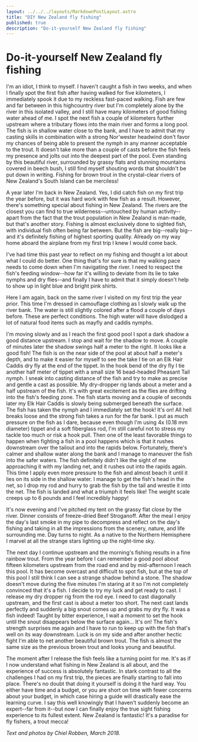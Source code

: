 ```yaml
---
layout: ../../../layouts/MarkdownPostLayout.astro
title: "DIY New Zealand fly fishing"
published: true
description: "Do-it-yourself New Zealand fly fishing"
---
```




# Do-it-yourself New Zealand fly fishing

I'm an idiot, I think to myself. I haven't caught a fish in two weeks, and when I finally spot the first fish after having walked for five kilometers, I immediately spook it due to my reckless fast-paced walking. Fish are few and far between in this highcountry river but I'm completely alone by the river in this isolated valley, and I still have many kilometers of good fishing water ahead of me. I spot the next fish a couple of kilometers further upstream where a tributary flows into the main river and forms a long pool. The fish is in shallow water close to the bank, and I have to admit that my casting skills in combination with a strong Nor'wester headwind don't favor my chances of being able to present the nymph in any manner acceptable to the trout. It doesn't take more than a couple of casts before the fish feels my presence and jolts out into the deepest part of the pool. Even standing by this beautiful river, surrounded by grassy flats and stunning mountains covered in beech bush, I still find myself shouting words that shouldn't be put down in writing. Fishing for brown trout in the crystal-clear rivers of New Zealand's South Island can be merciless!

<PictureFrame
  image={_DSC8171}
  caption="A beautiful brown trout caught on a dry dropper-rigged Pheasant Tail nymph that took the author for a ride down the rapids."
/>

A year later I'm back in New Zealand. Yes, I did catch fish on my first trip the year before, but it was hard work with few fish as a result. However, there's something special about fishing in New Zealand. The rivers are the closest you can find to true wilderness--untouched by human activity--apart from the fact that the trout population in New Zealand is man-made, but that's another story. Fishing is almost exclusively done to sighted fish, with individual fish often being far between. But the fish are big--really big--and it's definitely fishing of highest sporting quality. Already on my way home aboard the airplane from my first trip I knew I would come back.

I've had time this past year to reflect on my fishing and thought a lot about what I could do better. One thing that's for sure is that my walking pace needs to come down when I'm navigating the river. I need to respect the fish's feeding window--how far it's willing to deviate from its lie to take nymphs and dry flies--and finally I have to admit that it simply doesn't help to show up in light blue and bright pink shirts.

<PictureFrame
  image={_DSC8074}
  caption="A good day's fishing begins with a few cups of coffee."
/>

Here I am again, back on the same river I visited on my first trip the year prior. This time I'm dressed in camouflage clothing as I slowly walk up the river bank. The water is still slightly colored after a flood a couple of days before. These are perfect conditions. The high water will have dislodged a lot of natural food items such as mayfly and caddis nymphs.

I'm moving slowly and as I reach the first good pool I spot a dark shadow a good distance upstream. I stop and wait for the shadow to move. A couple of minutes later the shadow swings half a meter to the right. It looks like a good fish! The fish is on the near side of the pool at about half a meter's depth, and to make it easier for myself to see the take I tie on an Elk Hair Caddis dry fly at the end of the tippet. In the hook bend of the dry fly I tie another half meter of tippet with a small size 16 bead-headed Pheasant Tail nymph. I sneak into casting distance of the fish and try to make as precise and gentle a cast as possible. My dry-dropper rig lands about a meter and a half upstream of the fish. It's with great excitement as the flies are drifting into the fish's feeding zone. The fish starts moving and a couple of seconds later my Elk Hair Caddis is slowly being submerged beneath the surface. The fish has taken the nymph and I immediately set the hook! It's on! All hell breaks loose and the strong fish takes a  run for the far bank. I put as much pressure on the fish as I dare, because even though I'm using 4x (0.18 mm diameter) tippet and a soft fiberglass rod, I'm still careful not to stress my tackle too much or risk a hook pull. Then one of the least favorable things to happen when fighting a fish in a pool happens which is that it rushes downstream over the tailout and into the rapids below. Fortunately, there's calmer and shallow water along the bank and I manage to maneuver the fish into the safer waters. The fish definitely didn't like the sight of me approaching it with my landing net, and it rushes out into the rapids again. This time I apply even more pressure to the fish and almost beach it until it lies on its side in the shallow water. I manage to get the fish's head in the net, so I drop my rod and hurry to grab the fish by the tail and wrestle it into the net. The fish is landed and what a triumph it feels like! The weight scale creeps up to 6 pounds and I feel incredibly happy!

It's now evening and I've pitched my tent on the grassy flat close by the river. Dinner consists of freeze-dried Beef Stroganoff. After the meal I enjoy the day's last smoke in my pipe to decompress and reflect on the day's fishing and taking in all the impressions from the scenery, nature, and life surrounding me. Day turns to night. As a native to the Northern Hemisphere I marvel at all the strange stars lighting up the night-time sky.

<PictureFrame
  image={_DSC7880}
  caption="A stunning, clean rainbow trout showing off its vivid colors. Rainbow trout are surprising hard to spot underwater, much harder than brown trout."
/>

The next day I continue upstream and the morning's fishing results in a fine rainbow trout. From the year before I can remember a good pool about fifteen kilometers upstream from the road end and by mid-afternoon I reach this pool. It has become overcast and difficult to spot fish, but at the top of this pool I still think I can see a strange shadow behind a stone. The shadow doesn't move during the five minutes I'm staring at it so I'm not completely convinced that it's a fish. I decide to try my luck and get ready to cast. I release my dry dropper rig from the rod eye. I need to cast diagonally upstream, and the first cast is about a meter too short. The next cast lands perfectly and suddenly a big snout comes up and grabs my dry fly. It was a fish indeed! Taught by bitter experience, I wait a moment to set the hook until the snout disappears below the surface again... It's on! The fish's strength surprises me again and I have to run to keep up with the fish that's well on its way downstream. Luck is on my side and after another hectic fight I'm able to net another beautiful brown trout. The fish is almost the same size as the previous brown trout and looks young and beautiful.

<PictureFrame
  image={_DSC7995}
  caption="Dry fly action during low light conditions. Even when fish are not actively rising they still will sometimes grab a well-presented dry fly. This brown trout took the Elk Hair Caddis on a dry dropper rig."
/>

The moment after I release the fish feels like a turning point for me. It's as if I now understand what fishing in New Zealand is all about, and the experience of success is absolutely fantastic. In stark contrast to all the challenges I had on my first trip, the pieces are finally starting to fall into place. There's no doubt that doing it yourself is doing it the hard way. You either have time and a budget, or you are short on time with fewer concerns about your budget, in which case hiring a guide will drastically ease the learning curve. I say this well knowingly that I haven't suddenly become an expert--far from it--but now I can finally enjoy the true sight fishing experience to its fullest extent. New Zealand is fantastic! It's a paradise for fly fishers, a trout mecca!

_Text and photos by Chiel Robben, March 2018._
